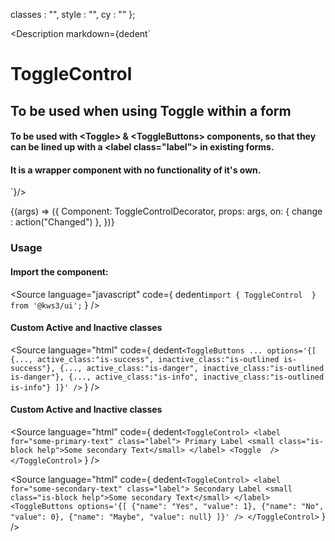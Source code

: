 
  classes : "",
  style : "",
  cy : ""
};

<Meta
  title="Forms/Controls/ToggleControl"
  component={ToggleControl}
  args={args}
/>

<Description markdown={dedent`
# ToggleControl
## To be used when using Toggle within a form
#### To be used with &lt;Toggle&gt; & &lt;ToggleButtons&gt; components, so that they can be lined up with a &lt;label class="label"&gt; in existing forms.
#### It is a wrapper component with no functionality of it's own.
`}/>




<Canvas>
  <Story
  name="ToggleControl"
  args={args}
  >
  {(args) => ({
    Component: ToggleControlDecorator,
    props: args,
    on: {
      change : action("Changed")
    },
  })}
  </Story>
</Canvas>

<ArgsTable story="ToggleControl" />

### Usage
#### Import the component:
<Source
  language="javascript"
  code={
    dedent`import { ToggleControl  } from '@kws3/ui';`
  }
/>

#### Custom Active and Inactive classes
<Source
  language="html"
  code={
    dedent`
    <ToggleButtons
      ...
      options='{[
        {..., active_class:"is-success", inactive_class:"is-outlined is-success"},
        {..., active_class:"is-danger", inactive_class:"is-outlined is-danger"},
        {..., active_class:"is-info", inactive_class:"is-outlined is-info"}
      ]}'
    />
    `
  }
/>

#### Custom Active and Inactive classes
<Source
  language="html"
  code={
    dedent`
    <ToggleControl>
      <label for="some-primary-text" class="label">
        Primary Label
        <small class="is-block help">Some secondary Text</small>
      </label>
      <Toggle  />
    </ToggleControl>
    `
  }
/>

<Source
  language="html"
  code={
    dedent`
    <ToggleControl>
      <label for="some-secondary-text" class="label">
        Secondary Label
        <small class="is-block help">Some secondary Text</small>
      </label>
      <ToggleButtons
        options='{[
          {"name": "Yes", "value": 1},
          {"name": "No", "value": 0},
          {"name": "Maybe", "value": null}
        ]}'
      />
    </ToggleControl>
    `
  }
/>
